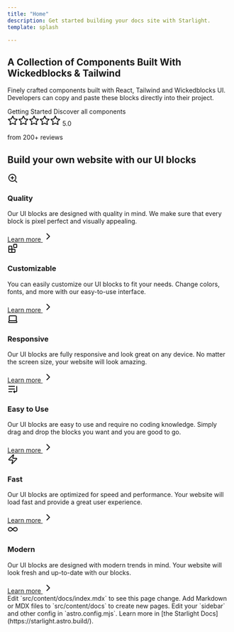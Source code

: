 ```yaml
---
title: "Home"
description: Get started building your docs site with Starlight.
template: splash

---
```



<section class="py-32">
  <div class="container text-center">
    <div class="mx-auto flex max-w-screen-lg flex-col gap-6">
      <h1 class="text-3xl font-extrabold lg:text-6xl">
        A Collection of Components Built With Wickedblocks &amp; Tailwind
      </h1>
      <p class="text-balance text-zinc-600 lg:text-lg">
        Finely crafted components built with React, Tailwind and Wickedblocks UI. Developers can copy and
        paste these blocks directly into their project.
      </p>
    </div>
    <LinkButton
    href="/getting-started/installation/"
      class="font-medium bg-green-800 text-white hover:bg-green-900 h-12 rounded-md px-8 mt-10">
      Getting Started
    </LinkButton>
    <LinkButton
    href="/guides/example/"
    variant="minimal"
      class="h-12 rounded-md px-8 mt-10">
      Discover all components
    </LinkButton>
    <div class="mx-auto mt-10 flex w-fit flex-col items-center gap-4 sm:flex-row">
      <span class="mx-4 inline-flex items-center -space-x-4"><span
          class="relative flex shrink-0 overflow-hidden rounded-full size-14 border"></span><span
          class="relative flex shrink-0 overflow-hidden rounded-full size-14 border"></span><span
          class="relative flex shrink-0 overflow-hidden rounded-full size-14 border"></span><span
          class="relative flex shrink-0 overflow-hidden rounded-full size-14 border"></span><span
          class="relative flex shrink-0 overflow-hidden rounded-full size-14 border"></span></span>
      <div>
        <div class="flex items-center gap-1">
          <svg xmlns="http://www.w3.org/2000/svg" width="24" height="24" viewBox="0 0 24 24" fill="none"
            stroke="currentColor" stroke-width="2" stroke-linecap="round" stroke-linejoin="round"
            class="lucide lucide-star size-5 fill-yellow-400 text-yellow-400">
            <polygon
              points="12 2 15.09 8.26 22 9.27 17 14.14 18.18 21.02 12 17.77 5.82 21.02 7 14.14 2 9.27 8.91 8.26 12 2">
            </polygon>
          </svg><svg xmlns="http://www.w3.org/2000/svg" width="24" height="24" viewBox="0 0 24 24" fill="none"
            stroke="currentColor" stroke-width="2" stroke-linecap="round" stroke-linejoin="round"
            class="lucide lucide-star size-5 fill-yellow-400 text-yellow-400">
            <polygon
              points="12 2 15.09 8.26 22 9.27 17 14.14 18.18 21.02 12 17.77 5.82 21.02 7 14.14 2 9.27 8.91 8.26 12 2">
            </polygon>
          </svg><svg xmlns="http://www.w3.org/2000/svg" width="24" height="24" viewBox="0 0 24 24" fill="none"
            stroke="currentColor" stroke-width="2" stroke-linecap="round" stroke-linejoin="round"
            class="lucide lucide-star size-5 fill-yellow-400 text-yellow-400">
            <polygon
              points="12 2 15.09 8.26 22 9.27 17 14.14 18.18 21.02 12 17.77 5.82 21.02 7 14.14 2 9.27 8.91 8.26 12 2">
            </polygon>
          </svg><svg xmlns="http://www.w3.org/2000/svg" width="24" height="24" viewBox="0 0 24 24" fill="none"
            stroke="currentColor" stroke-width="2" stroke-linecap="round" stroke-linejoin="round"
            class="lucide lucide-star size-5 fill-yellow-400 text-yellow-400">
            <polygon
              points="12 2 15.09 8.26 22 9.27 17 14.14 18.18 21.02 12 17.77 5.82 21.02 7 14.14 2 9.27 8.91 8.26 12 2">
            </polygon>
          </svg><svg xmlns="http://www.w3.org/2000/svg" width="24" height="24" viewBox="0 0 24 24" fill="none"
            stroke="currentColor" stroke-width="2" stroke-linecap="round" stroke-linejoin="round"
            class="lucide lucide-star size-5 fill-yellow-400 text-yellow-400">
            <polygon
              points="12 2 15.09 8.26 22 9.27 17 14.14 18.18 21.02 12 17.77 5.82 21.02 7 14.14 2 9.27 8.91 8.26 12 2">
            </polygon>
          </svg>
          <span class="font-semibold">5.0</span>
        </div>
        <p class="text-left font-medium text-zinc-600">from 200+ reviews</p>
      </div>
    </div>
  </div>
</section>

<section
  class="relative py-32 before:absolute before:inset-0 before:bg-zinc-900/10 before:[mask-image:url(/images/placeholders/minima/waves.svg)] before:[mask-repeat:repeat] before:[mask-size:_64px_32px]">
  <div
    class="absolute inset-0 bg-[radial-gradient(ellipse_at_center,_var(--tw-gradient-stops))] from-transparent to-background">
  </div>
  <div class="container relative">
    <h2 class="mb-8 max-w-screen-sm text-balance text-2xl font-semibold lg:text-4xl">
      Build your own website with our UI blocks
    </h2>
    <div class="z-30 grid gap-6 md:grid-cols-2 lg:grid-cols-3">
      <div class="flex flex-col gap-10 rounded-lg border bg-white p-8">
        <div>
          <svg xmlns="http://www.w3.org/2000/svg" width="24" height="24" viewBox="0 0 24 24" fill="none"
            stroke="currentColor" stroke-width="2" stroke-linecap="round" stroke-linejoin="round"
            class="lucide lucide-zoom-in size-6">
            <circle cx="11" cy="11" r="8"></circle>
            <line x1="21" x2="16.65" y1="21" y2="16.65"></line>
            <line x1="11" x2="11" y1="8" y2="14"></line>
            <line x1="8" x2="14" y1="11" y2="11"></line>
          </svg>
          <h3 class="mb-2 mt-6 font-medium">Quality</h3>
          <p class="text-sm text-zinc-600">
            Our UI blocks are designed with quality in mind. We make sure that every block is pixel
            perfect and visually appealing.
          </p>
        </div>
        <a href="#" class="flex items-center gap-2 text-sm font-medium">
          <span>Learn more</span>
          <svg
            xmlns="http://www.w3.org/2000/svg" width="24" height="24" viewBox="0 0 24 24" fill="none"
            stroke="currentColor" stroke-width="2" stroke-linecap="round" stroke-linejoin="round"
            class="lucide lucide-chevron-right w-4">
            <path d="m9 18 6-6-6-6"></path>
          </svg>
          </a>
      </div>
      <div class="flex flex-col gap-10 rounded-lg border bg-white p-8">
        <div>
          <svg xmlns="http://www.w3.org/2000/svg" width="24" height="24" viewBox="0 0 24 24" fill="none"
            stroke="currentColor" stroke-width="2" stroke-linecap="round" stroke-linejoin="round"
            class="lucide lucide-blocks size-6">
            <rect width="7" height="7" x="14" y="3" rx="1"></rect>
            <path d="M10 21V8a1 1 0 0 0-1-1H4a1 1 0 0 0-1 1v12a1 1 0 0 0 1 1h12a1 1 0 0 0 1-1v-5a1 1 0 0 0-1-1H3">
            </path>
          </svg>
          <h3 class="mb-2 mt-6 font-medium">Customizable</h3>
          <p class="text-sm text-zinc-600">
            You can easily customize our UI blocks to fit your needs. Change colors, fonts, and more
            with our easy-to-use interface.
          </p>
        </div>
        <a href="#" class="flex items-center gap-2 text-sm font-medium">
          Learn more
          <svg
            xmlns="http://www.w3.org/2000/svg" width="24" height="24" viewBox="0 0 24 24" fill="none"
            stroke="currentColor" stroke-width="2" stroke-linecap="round" stroke-linejoin="round"
            class="lucide lucide-chevron-right w-4">
            <path d="m9 18 6-6-6-6"></path>
          </svg>
          </a>
      </div>
      <div class="flex flex-col gap-10 rounded-lg border bg-white p-8">
        <div>
          <svg xmlns="http://www.w3.org/2000/svg" width="24" height="24" viewBox="0 0 24 24" fill="none"
            stroke="currentColor" stroke-width="2" stroke-linecap="round" stroke-linejoin="round"
            class="lucide lucide-laptop size-6">
            <path
              d="M20 16V7a2 2 0 0 0-2-2H6a2 2 0 0 0-2 2v9m16 0H4m16 0 1.28 2.55a1 1 0 0 1-.9 1.45H3.62a1 1 0 0 1-.9-1.45L4 16">
            </path>
          </svg>
          <h3 class="mb-2 mt-6 font-medium">Responsive</h3>
          <p class="text-sm text-zinc-600">
            Our UI blocks are fully responsive and look great on any device. No matter the screen
            size, your website will look amazing.
          </p>
        </div>
        <a href="#" class="flex items-center gap-2 text-sm font-medium">
          Learn more
          <svg
            xmlns="http://www.w3.org/2000/svg" width="24" height="24" viewBox="0 0 24 24" fill="none"
            stroke="currentColor" stroke-width="2" stroke-linecap="round" stroke-linejoin="round"
            class="lucide lucide-chevron-right w-4">
            <path d="m9 18 6-6-6-6"></path>
          </svg>
        </a>
      </div>
      <div class="flex flex-col gap-10 rounded-lg border bg-white p-8">
        <div>
          <svg xmlns="http://www.w3.org/2000/svg" width="24" height="24" viewBox="0 0 24 24" fill="none"
            stroke="currentColor" stroke-width="2" stroke-linecap="round" stroke-linejoin="round"
            class="lucide lucide-list-end size-6">
            <path d="M16 12H3"></path>
            <path d="M16 6H3"></path>
            <path d="M10 18H3"></path>
            <path d="M21 6v10a2 2 0 0 1-2 2h-5"></path>
            <path d="m16 16-2 2 2 2"></path>
          </svg>
          <h3 class="mb-2 mt-6 font-medium">Easy to Use</h3>
          <p class="text-sm text-zinc-600">
            Our UI blocks are easy to use and require no coding knowledge. Simply drag and drop the
            blocks you want and you are good to go.
          </p>
        </div>
        <a href="#" class="flex items-center gap-2 text-sm font-medium">
        Learn more
        <svg
            xmlns="http://www.w3.org/2000/svg" width="24" height="24" viewBox="0 0 24 24" fill="none"
            stroke="currentColor" stroke-width="2" stroke-linecap="round" stroke-linejoin="round"
            class="lucide lucide-chevron-right w-4">
            <path d="m9 18 6-6-6-6"></path>
          </svg>
          </a>
      </div>
      <div class="flex flex-col gap-10 rounded-lg border bg-white p-8">
        <div>
          <svg xmlns="http://www.w3.org/2000/svg" width="24" height="24" viewBox="0 0 24 24" fill="none"
            stroke="currentColor" stroke-width="2" stroke-linecap="round" stroke-linejoin="round"
            class="lucide lucide-zap size-6">
            <path
              d="M4 14a1 1 0 0 1-.78-1.63l9.9-10.2a.5.5 0 0 1 .86.46l-1.92 6.02A1 1 0 0 0 13 10h7a1 1 0 0 1 .78 1.63l-9.9 10.2a.5.5 0 0 1-.86-.46l1.92-6.02A1 1 0 0 0 11 14z">
            </path>
          </svg>
          <h3 class="mb-2 mt-6 font-medium">Fast</h3>
          <p class="text-sm text-zinc-600">
            Our UI blocks are optimized for speed and performance. Your website will load fast and
            provide a great user experience.
          </p>
        </div>
        <a href="#" class="flex items-center gap-2 text-sm font-medium">
        Learn more
        <svg
            xmlns="http://www.w3.org/2000/svg" width="24" height="24" viewBox="0 0 24 24" fill="none"
            stroke="currentColor" stroke-width="2" stroke-linecap="round" stroke-linejoin="round"
            class="lucide lucide-chevron-right w-4">
            <path d="m9 18 6-6-6-6"></path>
          </svg>
          </a>
      </div>
      <div class="flex flex-col gap-10 rounded-lg border bg-white p-8">
        <div>
          <svg xmlns="http://www.w3.org/2000/svg" width="24" height="24" viewBox="0 0 24 24" fill="none"
            stroke="currentColor" stroke-width="2" stroke-linecap="round" stroke-linejoin="round"
            class="lucide lucide-infinity size-6">
            <path
              d="M12 12c-2-2.67-4-4-6-4a4 4 0 1 0 0 8c2 0 4-1.33 6-4Zm0 0c2 2.67 4 4 6 4a4 4 0 0 0 0-8c-2 0-4 1.33-6 4Z">
            </path>
          </svg>
          <h3 class="mb-2 mt-6 font-medium">Modern</h3>
          <p class="text-sm text-zinc-600">
            Our UI blocks are designed with modern trends in mind. Your website will look fresh and
            up-to-date with our blocks.
          </p>
        </div>
        <a href="#" class="flex items-center gap-2 text-sm font-medium">
        Learn more
        <svg
            xmlns="http://www.w3.org/2000/svg" width="24" height="24" viewBox="0 0 24 24" fill="none"
            stroke="currentColor" stroke-width="2" stroke-linecap="round" stroke-linejoin="round"
            class="lucide lucide-chevron-right w-4">
            <path d="m9 18 6-6-6-6"></path>
          </svg>
          </a>
      </div>
    </div>
  </div>
</section>


<CardGrid stagger>
  <Card title="Update content" icon="pencil">
    Edit `src/content/docs/index.mdx` to see this page change.
  </Card>
  <Card title="Add new content" icon="add-document">
    Add Markdown or MDX files to `src/content/docs` to create new pages.
  </Card>
  <Card title="Configure your site" icon="setting">
    Edit your `sidebar` and other config in `astro.config.mjs`.
  </Card>
  <Card title="Read the docs" icon="open-book">
    Learn more in [the Starlight Docs](https://starlight.astro.build/).
  </Card>
</CardGrid>
